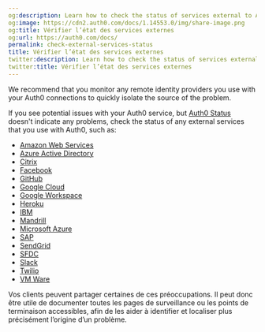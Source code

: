 ```yaml
---
og:description: Learn how to check the status of services external to Auth0.
og:image: https://cdn2.auth0.com/docs/1.14553.0/img/share-image.png
og:title: Vérifier l’état des services externes
og:url: https://auth0.com/docs/
permalink: check-external-services-status
title: Vérifier l’état des services externes
twitter:description: Learn how to check the status of services external to Auth0.
twitter:title: Vérifier l’état des services externes
---
```


We recommend that you monitor any remote <Tooltip tip="Identity Provider (IdP): Service that stores and manages digital identities." cta="View Glossary" href="/docs/glossary?term=identity+providers">identity providers</Tooltip> you use with your Auth0 connections to quickly isolate the source of the problem.

If you see potential issues with your Auth0 service, but [Auth0 Status](https://status.auth0.com) doesn't indicate any problems, check the status of any external services that you use with Auth0, such as:

* [Amazon Web Services](https://status.aws.amazon.com/)
* [Azure Active Directory](https://azure.microsoft.com/en-us/status/)
* [Citrix](https://status.cloud.com/)
* [Facebook](https://developers.facebook.com/status/)
* [GitHub](https://status.github.com/)
* [Google Cloud](https://status.cloud.google.com/)
* [Google Workspace](https://www.google.com/appsstatus#hl=en&v=status)
* [Heroku](https://status.heroku.com/)
* [IBM](https://console.bluemix.net/status)
* [Mandrill](http://status.mandrillapp.com/)
* [Microsoft Azure](https://azure.microsoft.com/en-gb/status/)
* [SAP](https://www.sap.com/about/cloud-trust-center/cloud-service-status.html)
* [SendGrid](http://status.sendgrid.com/)
* [SFDC](https://status.salesforce.com/)
* [Slack](https://status.slack.com/)
* [Twilio](https://status.twilio.com/)
* [VM Ware](https://status.vmware-services.io/)

Vos clients peuvent partager certaines de ces préoccupations. Il peut donc être utile de documenter toutes les pages de surveillance ou les points de terminaison accessibles, afin de les aider à identifier et localiser plus précisément l’origine d’un problème.